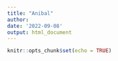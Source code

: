 ```yaml
---
title: "Anibal"
author: 
date: '2022-09-08'
output: html_document
---
```


```r
knitr::opts_chunk$set(echo = TRUE)
```

